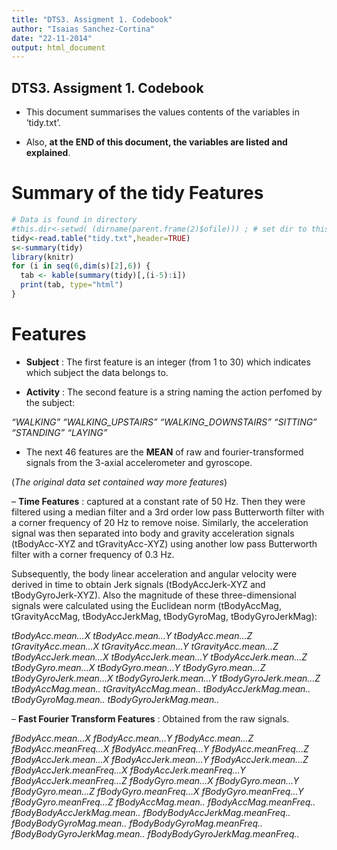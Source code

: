 ```yaml
---
title: "DTS3. Assigment 1. Codebook"
author: "Isaias Sanchez-Cortina"
date: "22-11-2014"
output: html_document
---
```


## DTS3. Assigment 1. Codebook

 - This document summarises the values contents of the variables in 'tidy.txt'.

 - Also, **at the END of this document, the variables are listed and explained**.


Summary of the tidy Features 
=================
```r
# Data is found in directory
#this.dir<-setwd( (dirname(parent.frame(2)$ofile))) ; # set dir to this script's location
tidy<-read.table("tidy.txt",header=TRUE)
s<-summary(tidy)
library(knitr)
for (i in seq(6,dim(s)[2],6)) {
  tab <- kable(summary(tidy)[,(i-5):i])
  print(tab, type="html")
}
```

Features
=================
  - **Subject** : The first feature is an integer (from 1 to 30) which indicates which subject the data belongs to. 
  
  - **Activity** : The second feature is a string naming the action perfomed by the subject:

*"WALKING"    "WALKING_UPSTAIRS"     "WALKING_DOWNSTAIRS" "SITTING"  "STANDING"  "LAYING"*

  - The next 46 features are the **MEAN** of raw and fourier-transformed signals from the 3-axial accelerometer and gyroscope.   

  (*The original data set contained way more features*)

-- **Time Features** : captured at a constant rate of 50 Hz. Then they were filtered using a median filter and a 3rd order low pass Butterworth filter with a corner frequency of 20 Hz to remove noise. Similarly, the acceleration signal was then separated into body and gravity acceleration signals (tBodyAcc-XYZ and tGravityAcc-XYZ) using another low pass Butterworth filter with a corner frequency of 0.3 Hz.

   Subsequently, the body linear acceleration and angular velocity were derived in time to obtain Jerk signals (tBodyAccJerk-XYZ and tBodyGyroJerk-XYZ). Also the magnitude of these three-dimensional signals were calculated using the Euclidean norm (tBodyAccMag, tGravityAccMag, tBodyAccJerkMag, tBodyGyroMag, tBodyGyroJerkMag):
  
*tBodyAcc.mean...X
tBodyAcc.mean...Y
tBodyAcc.mean...Z
tGravityAcc.mean...X
tGravityAcc.mean...Y
tGravityAcc.mean...Z
tBodyAccJerk.mean...X
tBodyAccJerk.mean...Y
tBodyAccJerk.mean...Z
tBodyGyro.mean...X
tBodyGyro.mean...Y
tBodyGyro.mean...Z
tBodyGyroJerk.mean...X
tBodyGyroJerk.mean...Y
tBodyGyroJerk.mean...Z
tBodyAccMag.mean..
tGravityAccMag.mean..
tBodyAccJerkMag.mean..
tBodyGyroMag.mean..
tBodyGyroJerkMag.mean..*

 -- **Fast Fourier Transform Features** : Obtained from the raw signals.
 

*fBodyAcc.mean...X
fBodyAcc.mean...Y
fBodyAcc.mean...Z
fBodyAcc.meanFreq...X
fBodyAcc.meanFreq...Y
fBodyAcc.meanFreq...Z
fBodyAccJerk.mean...X
fBodyAccJerk.mean...Y
fBodyAccJerk.mean...Z
fBodyAccJerk.meanFreq...X
fBodyAccJerk.meanFreq...Y
fBodyAccJerk.meanFreq...Z
fBodyGyro.mean...X
fBodyGyro.mean...Y
fBodyGyro.mean...Z
fBodyGyro.meanFreq...X
fBodyGyro.meanFreq...Y
fBodyGyro.meanFreq...Z
fBodyAccMag.mean..
fBodyAccMag.meanFreq..
fBodyBodyAccJerkMag.mean..
fBodyBodyAccJerkMag.meanFreq..
fBodyBodyGyroMag.mean..
fBodyBodyGyroMag.meanFreq..
fBodyBodyGyroJerkMag.mean..
fBodyBodyGyroJerkMag.meanFreq..*

